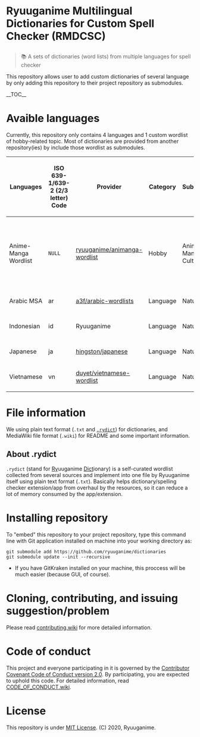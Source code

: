 <h1>Ryuuganime Multilingual Dictionaries for Custom Spell Checker (RMDCSC)</h1>
<blockquote>📚 A sets of dictionaries (word lists) from multiple languages for spell checker</blockquote>

This repository allows user to add custom dictionaries of several language by only adding this repository to their project repository as submodules.

__TOC__

= Avaible languages =
Currently, this repository only contains 4 languages and 1 custom wordlist of hobby-related topic. Most of dictionaries are provided from another repository(ies) by include those wordlist as submodules.
<!--#region wikitable-->
{| class="wikitable"
!Languages
!ISO 639-1/639-2 (2/3 letter) Code
!Provider
!Category
!Subcategory
!Combined as <code>.rydict</code>
!Notes
|-
|Anime-Manga Wordlist
|<code>NULL</code>
|[https://github.com/ryuuganime/animanga-wordlist ryuuganime/animanga-wordlist]
|Hobby
|Anime-Manga Culture
|''Included inside the submodule on each category''
|CJK Anime, Manga, Characters, Sites, and Studio Word List/Dictionary. Listed on repo as <code>animanga</code>.
|-
|Arabic MSA
|ar
|[https://github.com/a3f/arabic-wordlists a3f/arabic-wordlists]
|Language
|Natural
|[[.rcdl/ar_001.rydict|ar_001.rydict]]
|<code>NULL</code>
|-
|Indonesian
|id
|Ryuuganime
|Language
|Natural
|[[.rcdl/id_ID.rydict|id_ID.rydict]]
|Provided by Ryuuganime.
|-
|Japanese
|ja
|[https://github.com/hingston/japanese hingston/japanese]
|Language
|Natural
|[[.rcdl/ja_JP.rydict|ja_JP.rydict]]
|<code>NULL</code>
|-
|Vietnamese
|vn
|[https://github.com/duyet/vietnamese-wordlist duyet/vietnamese-wordlist]
|Language
|Natural
|[[.rcdl/vn_VN.rydict|vn_VN.rydict]]
|<code>NULL</code>
|}
<!--#endregion-->

= File information =

We using plain text format (<code>.txt</code> and <a href="#About_rydict"><code>.rydict</code></a>) for dictionaries, and MediaWiki file format (<code>.wiki</code>) for README and some important information.

== About .rydict ==

<code>.rydict</code> (stand for <u>Ry</u>uuganime <u>Dict</u>ionary) is a self-curated wordlist collected from several sources and implement into one file by Ryuuganime itself using plain text format (<code>.txt</code>). Basically helps dictionary/spelling checker extension/app from overhaul by the resources, so it can reduce a lot of memory consumed by the app/extension.

= Installing repository =
To "embed" this repository to your project repository, type this command line with Git application installed on machine into your working directory as:
<source lang="shell">
git submodule add https://github.com/ryuuganime/dictionaries
git submodule update --init --recursive
</source>

*If you have GitKraken installed on your machine, this proccess will be much easier (because GUI, of course).

= Cloning, contributing, and issuing suggestion/problem =
Please read [[contributing.wiki]] for more detailed information.

= Code of conduct =
This project and everyone participating in it is governed by the [[CODE_OF_CONDUCT.wiki|Contributor Covenant Code of Conduct version 2.0]]. By participating, you are expected to uphold this code. For detailed information, read [[CODE_OF_CONDUCT.wiki]].

= License =
This repository is under [[License|MIT License]]. (C) 2020, Ryuuganime.